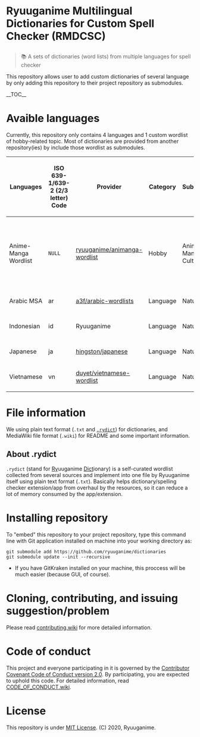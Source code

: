 <h1>Ryuuganime Multilingual Dictionaries for Custom Spell Checker (RMDCSC)</h1>
<blockquote>📚 A sets of dictionaries (word lists) from multiple languages for spell checker</blockquote>

This repository allows user to add custom dictionaries of several language by only adding this repository to their project repository as submodules.

__TOC__

= Avaible languages =
Currently, this repository only contains 4 languages and 1 custom wordlist of hobby-related topic. Most of dictionaries are provided from another repository(ies) by include those wordlist as submodules.
<!--#region wikitable-->
{| class="wikitable"
!Languages
!ISO 639-1/639-2 (2/3 letter) Code
!Provider
!Category
!Subcategory
!Combined as <code>.rydict</code>
!Notes
|-
|Anime-Manga Wordlist
|<code>NULL</code>
|[https://github.com/ryuuganime/animanga-wordlist ryuuganime/animanga-wordlist]
|Hobby
|Anime-Manga Culture
|''Included inside the submodule on each category''
|CJK Anime, Manga, Characters, Sites, and Studio Word List/Dictionary. Listed on repo as <code>animanga</code>.
|-
|Arabic MSA
|ar
|[https://github.com/a3f/arabic-wordlists a3f/arabic-wordlists]
|Language
|Natural
|[[.rcdl/ar_001.rydict|ar_001.rydict]]
|<code>NULL</code>
|-
|Indonesian
|id
|Ryuuganime
|Language
|Natural
|[[.rcdl/id_ID.rydict|id_ID.rydict]]
|Provided by Ryuuganime.
|-
|Japanese
|ja
|[https://github.com/hingston/japanese hingston/japanese]
|Language
|Natural
|[[.rcdl/ja_JP.rydict|ja_JP.rydict]]
|<code>NULL</code>
|-
|Vietnamese
|vn
|[https://github.com/duyet/vietnamese-wordlist duyet/vietnamese-wordlist]
|Language
|Natural
|[[.rcdl/vn_VN.rydict|vn_VN.rydict]]
|<code>NULL</code>
|}
<!--#endregion-->

= File information =

We using plain text format (<code>.txt</code> and <a href="#About_rydict"><code>.rydict</code></a>) for dictionaries, and MediaWiki file format (<code>.wiki</code>) for README and some important information.

== About .rydict ==

<code>.rydict</code> (stand for <u>Ry</u>uuganime <u>Dict</u>ionary) is a self-curated wordlist collected from several sources and implement into one file by Ryuuganime itself using plain text format (<code>.txt</code>). Basically helps dictionary/spelling checker extension/app from overhaul by the resources, so it can reduce a lot of memory consumed by the app/extension.

= Installing repository =
To "embed" this repository to your project repository, type this command line with Git application installed on machine into your working directory as:
<source lang="shell">
git submodule add https://github.com/ryuuganime/dictionaries
git submodule update --init --recursive
</source>

*If you have GitKraken installed on your machine, this proccess will be much easier (because GUI, of course).

= Cloning, contributing, and issuing suggestion/problem =
Please read [[contributing.wiki]] for more detailed information.

= Code of conduct =
This project and everyone participating in it is governed by the [[CODE_OF_CONDUCT.wiki|Contributor Covenant Code of Conduct version 2.0]]. By participating, you are expected to uphold this code. For detailed information, read [[CODE_OF_CONDUCT.wiki]].

= License =
This repository is under [[License|MIT License]]. (C) 2020, Ryuuganime.